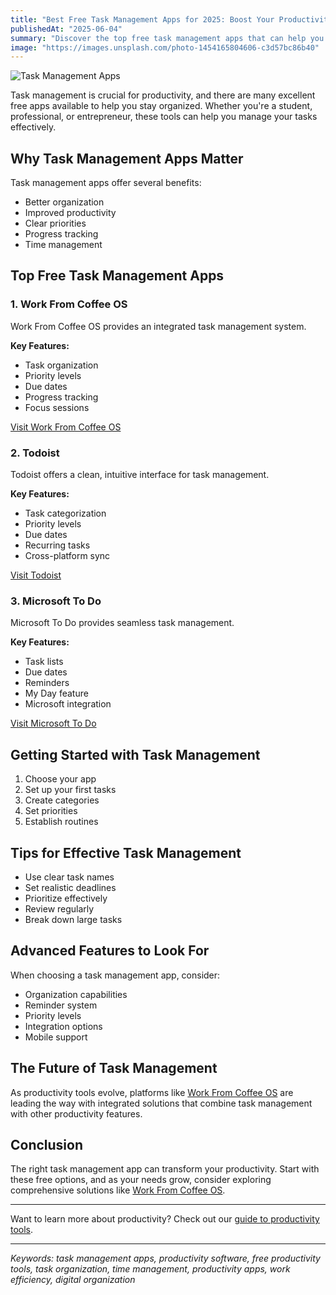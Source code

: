 ```yaml
---
title: "Best Free Task Management Apps for 2025: Boost Your Productivity"
publishedAt: "2025-06-04"
summary: "Discover the top free task management apps that can help you organize your work and boost productivity. Learn about their features and how to choose the right one for your needs."
image: "https://images.unsplash.com/photo-1454165804606-c3d57bc86b40"
---
```


<Image
  src="https://images.unsplash.com/photo-1454165804606-c3d57bc86b40"
  alt="Task Management Apps"
  width={1000}
  height={1000}
/>

Task management is crucial for productivity, and there are many excellent free apps available to help you stay organized. Whether you're a student, professional, or entrepreneur, these tools can help you manage your tasks effectively.

## Why Task Management Apps Matter

Task management apps offer several benefits:

- Better organization
- Improved productivity
- Clear priorities
- Progress tracking
- Time management

## Top Free Task Management Apps

### 1. Work From Coffee OS

Work From Coffee OS provides an integrated task management system.

**Key Features:**

- Task organization
- Priority levels
- Due dates
- Progress tracking
- Focus sessions

[Visit Work From Coffee OS](https://workfromcoffee.com)

### 2. Todoist

Todoist offers a clean, intuitive interface for task management.

**Key Features:**

- Task categorization
- Priority levels
- Due dates
- Recurring tasks
- Cross-platform sync

[Visit Todoist](https://todoist.com)

### 3. Microsoft To Do

Microsoft To Do provides seamless task management.

**Key Features:**

- Task lists
- Due dates
- Reminders
- My Day feature
- Microsoft integration

[Visit Microsoft To Do](https://todo.microsoft.com)

## Getting Started with Task Management

1. Choose your app
2. Set up your first tasks
3. Create categories
4. Set priorities
5. Establish routines

## Tips for Effective Task Management

- Use clear task names
- Set realistic deadlines
- Prioritize effectively
- Review regularly
- Break down large tasks

## Advanced Features to Look For

When choosing a task management app, consider:

- Organization capabilities
- Reminder system
- Priority levels
- Integration options
- Mobile support

## The Future of Task Management

As productivity tools evolve, platforms like [Work From Coffee OS](/) are leading the way with integrated solutions that combine task management with other productivity features.

## Conclusion

The right task management app can transform your productivity. Start with these free options, and as your needs grow, consider exploring comprehensive solutions like [Work From Coffee OS](/).

---

Want to learn more about productivity? Check out our [guide to productivity tools](/blog/post/productivity-tools-guide-2025).

---

_Keywords: task management apps, productivity software, free productivity tools, task organization, time management, productivity apps, work efficiency, digital organization_
